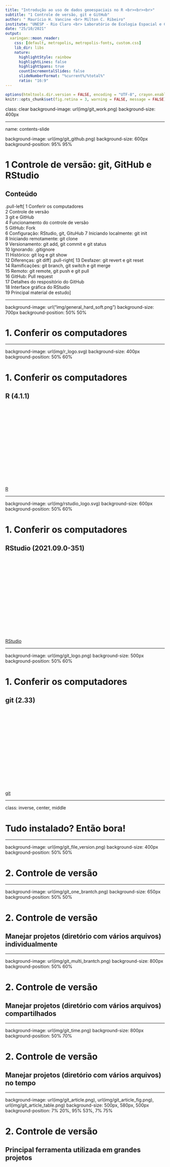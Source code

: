```yaml
---
title: "Introdução ao uso de dados geoespaciais no R <br><br><br>"
subtitle: "1 Controle de versão, git e GitHub"
author: " Maurício H. Vancine <br> Milton C. Ribeiro"
institute: "UNESP - Rio Claro <br> Laboratório de Ecologia Espacial e Conservação (LEEC)"
date: "25/10/2021"
output:
  xaringan::moon_reader:
    css: [default, metropolis, metropolis-fonts, custom.css]
    lib_dir: libs
    nature:
      highlightStyle: rainbow
      highlightLines: false
      highlightSpans: true
      countIncrementalSlides: false
      slideNumberFormat: "%current%/%total%"
      ratio: "16:9"
---
```


```r
options(htmltools.dir.version = FALSE, encoding = "UTF-8", crayon.enabled = TRUE)
knitr::opts_chunk$set(fig.retina = 3, warning = FALSE, message = FALSE)
```

class: clear
background-image: url(img/git_work.png)
background-size: 400px

---

name: contents-slide

background-image: url(img/git_github.png)
background-size: 600px
background-position: 95% 95%

# 1 Controle de versão: git, GitHub e RStudio

## Conteúdo

.pull-left[
1 Conferir os computadores  
2 Controle de versão  
3 git e GitHub  
4 Funcionamento do controle de versão  
5 GitHub: Fork  
6 Configuração: RStudio, git, GituHub
7 Iniciando localmente: git init  
8 Iniciando remotamente: git clone  
9 Versionamento: git add, git commit e git status  
10 Ignorando: .gitignore  
11 Histórico: git log e git show  
12 Diferenças: git diff
]
.pull-right[
13 Desfazer: git revert e git reset  
14 Ramificações: git branch, git switch e git merge  
15 Remoto: git remote, git push e git pull  
16 GitHub: Pull request  
17 Detalhes do respositório do GitHub  
18 Interface gráfica do RStudio  
19 Principal material de estudo
]

---

background-image: url("img/general_hard_soft.png")
background-size: 700px
background-position: 50% 50%

# 1. Conferir os computadores

---

background-image: url(img/r_logo.svg)
background-size: 400px
background-position: 50% 60%

# 1. Conferir os computadores

## R (4.1.1)

<br><br><br><br><br><br><br><br><br><br><br><br><br><br><br>
[R](https://www.r-project.org/)

---

background-image: url(img/rstudio_logo.svg)
background-size: 600px
background-position: 50% 60%

# 1. Conferir os computadores

## RStudio (2021.09.0-351)

<br><br><br><br><br><br><br><br><br><br><br><br><br><br><br>
[RStudio](https://www.rstudio.com/)

---

background-image: url(img/git_logo.png)
background-size: 500px
background-position: 50% 60%

# 1. Conferir os computadores

## git (2.33)

<br><br><br><br><br><br><br><br><br><br><br><br><br><br><br>
[git](https://git-scm.com/)

---

class: inverse, center, middle

# Tudo instalado? Então bora!

---

background-image: url(img/git_file_version.png)
background-size: 400px
background-position: 50% 50%

# 2. Controle de versão

---

background-image: url(img/git_one_brantch.png)
background-size: 650px
background-position: 50% 50%

# 2. Controle de versão

## Manejar projetos (diretório com vários arquivos) **individualmente**

---

background-image: url(img/git_multi_brantch.png)
background-size: 800px
background-position: 50% 60%

# 2. Controle de versão

## Manejar projetos (diretório com vários arquivos) **compartilhados**

---

background-image: url(img/git_time.png)
background-size: 800px
background-position: 50% 70%

# 2. Controle de versão

## Manejar projetos (diretório com vários arquivos) **no tempo**

---

background-image: url(img/git_article.png), url(img/git_article_fig.png), url(img/git_article_table.png)
background-size: 500px, 580px, 500px
background-position: 7% 20%, 95% 53%, 7% 75%

# 2. Controle de versão

## Principal **ferramenta** utilizada em grandes projetos

<br><br><br><br><br><br><br><br><br><br><br><br><br><br><br>

[Perez-Riverol et al. (2016)](https://doi.org/10.1371/journal.pcbi.1004947)

---

background-image: url(img/git_logo.png)
background-size: 450px
background-position: 50% 70%

# 3. git e GitHub

## **git**: software (app) que faz o **controle de versão**

### Maneja os **repositórios locais** (computador) e **remotos** (e.g. GitHub)

---

background-image: url(img/general_linus.jpg), url(img/general_tux.png)
background-size: 450px, 550px
background-position: 30% 75%, 98% 96%

# 3. git e GitHub

## **git**: software (app) que faz o **controle de versão**

### Criado por Linus Torvalds em 2005 para substituir o BitKeeper SCM no gerenciamento do Kernel Linux

### Software livre, distribuído sob a licença GNU GPL v.2

<br><br><br><br><br><br><br><br><br>

[The Linux Kernel Archives](https://www.kernel.org/)

---

# 3. git e GitHub

## Entendendo git - Fabio Akita

<p align="center">
<iframe width="80%" height="480" align="center" src="https://www.youtube.com/embed/6Czd1Yetaac" frameborder="0" allow="accelerometer; autoplay; encrypted-media; gyroscope; picture-in-picture" allowfullscreen>
</iframe>
</p>

---

background-image: url(img/github_logo_description.png), url(img/gitlab_logo_description.png), url(img/bitbucket_logo_description.png)
background-size: 350px, 200px, 280px
background-position: 7% 67%, 50% 67%, 88% 73%

# 3. git e GitHub

## **GitHub**: repositório remoto

### **Plataforma de hospedagem** de códigos com controle de versão

---

background-image: url(img/git_github_diff.png)
background-size: 600px
background-position: 50% 85%

# 3. git e GitHub

## ATENÇÃO: dois conceitos!

### **git**: software (app) que faz o controle de versão

### **GitHub**: repositório remoto que hospeda os arquivos versionados

---

background-image: url(img/git_github_link.png)
background-size: 600px
background-position: 50% 90%

# 3. git e GitHub

## ATENÇÃO: dois conceitos!

### **git**: software (app) que faz o controle de versão

### **GitHub**: repositório remoto que hospeda os arquivos versionados

---

background-image: url(img/github_logo.png)
background-size: 400px
background-position: 50% 75%

# 3. git e GitHub

## Vamos **criar uma conta** no **GitHub** (caso não possuam)

<br><br><br><br><br><br><br><br><br><br><br><br><br><br><br>
[GitHub](https://github.com)

---

background-image: url(img/github_logo.png), url(img/gif_gandalf.gif)
background-size: 300px, 400px
background-position: 35% 95%, 85% 75%

# 3. git e GitHub

## **Salvem ou recuperem essas informações!!!**

<br><br>

### **username**: mauriciovancine
### **email**: mauricio.vancine@gmail.com
### **senha**: !@#$%¨&*+

---

class: inverse, center, middle

# Tudo bem até aqui?

---

background-image: url(img/github_logo.png), url(img/git_operation.png), url(img/git_logo.png)
background-size: 150px, 500px, 200px
background-position: 15% 50%, 50% 85%, 85% 85%


# 4. Funcionamento do controle de versão

## Há duas formas de trabalhar com o git e GitHub para o versionamento

1. Iniciando um projeto em nosso computador (git)
1. Iniciando por um repositório remoto (GitHub) ["forkando" de alguém ou criando um repositório próprio]

---

background-image: url(img/git_folder_project.png), url(img/git_github_workflow.png)
background-size: 33px, 900px 
background-position: 60.3% 79%, 50% 50%

# 4. Funcionamento do controle de versão

---

background-image: url(img/git_fork_clone_flow.png)
background-size: 450px
background-position: 50% 50%

# 4. Funcionamento do controle de versão

---

background-image: url(img/git_fork_clone_flow.png), url(img/github_logo.png), url(img/git_folder_project.png), url(img/git_logo.png)
background-size: 450px, 300px, 150px, 250px
background-position: 50% 50%, 10% 20%, 15% 90%, 90% 90%

# 4. Funcionamento do controle de versão

---

background-image: url(img/git_fork.png), url(img/github_logo.png)
background-size: 500px, 300px
background-position: 50% 60%, 5% 60%

# 5. GitHub: Fork

## **Fork**: cópia de um repositório remoto para o seu GitHub

---

background-image: url(img/github_fork_site.png)
background-size: 800px
background-position: 50% 85%

# 5. GitHub: Fork

## Forken o repositório do curso

<br>

.center[https://github.com/mauriciovancine/course-geospatial-data-r]

---

background-image: url(img/gif_fork.gif)
background-size: 600px
background-position: 50% 80%

# 5. GitHub: Fork

## Forken o repositório do curso

<br>

.center[https://github.com/mauriciovancine/course-geospatial-data-r]

---

class: inverse, center, middle

# Agora o repositório do curso, que estava no meu GitHub, foi copiado ("garfado") para o GitHub de vocês

---

class: inverse, center, middle

# Antes de continuar, vamos configurar o RStudio, git e GitHub

---

class: inverse, center, middle

# Vamos abrir o RStudio

---

background-image: url(img/rstudio.png)
background-size: 850px
background-position: 50% 70%

# 6. Configuração: RStudio, git, GituHub

## IDE RStudio

---

background-image: url(img/rstudio_git_config01.png)
background-size: 750px
background-position: 50% 100%

# 6. Configuração: RStudio, git, GituHub

## Indicar o caminho do git para o RStudio

> Tools > Global Options > Git/SVN

---

background-image: url(img/git_logo.png), url(img/rstudio_git_config02.png)
background-size: 400px, 500px
background-position: 10% 82%, 83% 82%

# 6. Configuração: RStudio, git, GituHub

## Marcar **Enable version control interface...** e em **Git executable**

- Windows: `C:/Program Files/Git/bin/git.exe`
- GNU/Linux: `/usr/bin/git`
- MacOS: `???`

---

background-image: url(img/rstudio_git_config03.jpg), url(img/general_key.png), url(img/github_brave.jpg)
background-size: 500px, 150px, 500px
background-position: 85% 80%, 10% 85%, 10% 80%

# 6. Configuração: RStudio, git, GituHub

## Criar uma chave SSH

- `Create RSA key`

- `View public key`

- `Copiar: Ctrl + C`

---

class: inverse, center, middle

# Agora vamos ao GitHub

---

background-image: url(img/github_ssh_key.png), url(img/general_key.png), url(img/github_brave.jpg)
background-size: 700px, 70px, 200px
background-position: 60% 75%, 89.2% 16.6%, 100% 10%

# 6. Configuração: RStudio, git, GituHub

## No GitHub

> Perfil > Settings > SSH and GPG keys > New SSH key

<br><br><br><br><br><br><br><br><br><br><br><br><br>

[Add ao GitHub](https://help.github.com/pt/github/authenticating-to-github/adding-a-new-ssh-key-to-your-github-account)

---

background-image: url(img/github_ssh_key_add.png), url(img/general_key.png), url(img/github_brave.jpg)
background-size: 700px, 70px, 200px
background-position: 60% 78%, 89.2% 16.6%, 100% 10%

# 6. Configuração: RStudio, git, GituHub

## No GitHub

- `Title: um nome qualquer`
- `Key: colar (Ctrl + V)`
- `Add SSH key`

<br><br><br><br><br><br><br><br><br><br><br>

[Add ao GitHub](https://help.github.com/pt/github/authenticating-to-github/adding-a-new-ssh-key-to-your-github-account)
---

class: inverse, center, middle

# Antes de avançarmos, vamos configurar o git

---

background-image: url(img/git_config.png)
background-size: 830px
background-position: 50% 85%

# 6. Configuração: RStudio, git, GituHub

## **git config**: definir as configurações de usuário do git

```bash
# config
git config --list
git config --global user.name "seu nome"
git config --global user.email "email@dominio.com"
git config --list

# ssh
ssh-keyscan -t rsa github.com >> ~/.ssh/known_hosts
```

---

class: inverse, center, middle

# Tudo certo até aqui?

---

class: inverse, center, middle

# Agora podemos iniciar o versionamento

---

class: inverse, center, middle

# 1. Podemos começar pelo repositório local

---

background-image: url(img/git_init.png), url(img/git_folder_project.png), url(img/git_logo.png)
background-size: 400px, 200px, 300px
background-position: 35% 80%, 80% 30%, 80% 80%
  
# 7. Iniciando localmente: git init
  
## **git init**: inicia o versionamento de um repositório local

---

class: inverse, center, middle

# 2. Podemos começar pelo repositório remoto

---

background-image: url(img/git_clone.png), url(img/github_logo.png), url(img/git_folder_project.png), url(img/git_logo.png)
background-size: 500px, 230px, 180px, 250px
background-position: 50% 80%, 13% 40%, 15% 87%, 90% 65%

# 8. Iniciando remotamente: git clone

## **git clone**: faz o download de um repositório remoto (e.g. GitHub) para o seu computador (repositório local)

---

background-image: url(img/general_subdirectory.jpeg)
background-size: 350px
background-position: 50% 90%

# 8. Iniciando remotamente: git clone

## Primeiro, vamos **criar uma pasta** chamada `github`

```r
".                               # raiz"
"    ├── home/                   # home"
"        ├── data/               # dados" 
"            ├── github/         # todos os repositorios"
```

---

class: inverse, center, middle

# E como podemos fazer o clone?

---

background-image: url(img/github_clone_zip.png)
background-size: 900px
background-position: 50% 85%

# 8. Iniciando remotamente: git clone

##  **Download diretamente** do repositório remoto no formato **.zip**

---

background-image: url(img/github_clone_git.png)
background-size: 900px
background-position: 50% 85%

# 8. Iniciando remotamente: git clone

## 2. Usando o **terminal** para clonar pelo **SSH** (configurado anteriormente)

```bash
# terminal
git clone git@github.com:mauriciovancine/course-geospatial-data-r.git
```

---

background-image: url(img/git_rstudio.jpg)
background-size: 500px
background-position: 55% 80%

# 8. Iniciando remotamente: git clone

## 3. Usando o **RStudio** para clonar pelo **SSH** (configurado anteriormente)

---

background-image: url(img/rstudio_git_create01.png), url(img/rstudio_project_logo.png)
background-size: 900px, 120px
background-position: 50% 85%, 95% 10%

# 8. Iniciando remotamente: git clone

## Criar um **Projeto R** com controle de versão

> File > New Project > Version Control

---

background-image: url(img/rstudio_git_create02.png)
background-size: 900px
background-position: 50% 85%

# 8. Iniciando remotamente: git clone

## Escolher **clonar repositório** do GitHub

> Git

---

background-image: url(img/rstudio_git_create03.png)
background-size: 750px
background-position: 50% 90%

# 8. Iniciando remotamente: git clone

### Preencher:

Repository URL: `git@github.com:mauriciovancine/course-geospatial-data-r.git`

Project directory name: `course-geospatial-data-r.git`

Create project as subdirectory of: `/home/mude/data/github`

---

class: inverse, center, middle

# Se uma janela aparecer, basta digitar "yes" para criar uma autentificação

---

class: inverse, center, middle

# Vamos aguardar o download...

---

class: inverse, center, middle

# Agora sim, vamos começar o versionamento propriamente dito

---

background-image: url(img/git_add_commit.png), url(img/github_logo.png), url(img/git_folder_project.png), url(img/git_logo.png), url(img/github_logo.png)
background-size: 800px, 200px, 150px, 170px, 200px
background-position: 50% 50%, 3% 22%, 4% 80%, 98% 75%, 99% 22%

# 9. Versionamento: git add, git commit e git status

---

background-image: url(img/git_workflow.png), url(img/git_folder_project.png), url(img/git_logo.png), url(img/git_logo.png), url(img/git_logo.png), url(img/github_logo.png)
background-size: 800px, 120px, 150px, 150px, 150px, 150px
background-position: 50% 50%, 5% 55%, 30% 95%, 50% 95%, 70% 95%, 97% 58%

# 9. Versionamento: git add, git commit e git status

## **Comandos git** para o manejo do repositório local e remoto

---

class: inverse, center, middle

# Agora prestem bastante atenção, porque complica...

---

background-image: url(img/git_files.png)
background-size: 700px
background-position: 80% 75%

# 9. Versionamento: git add, git commit e git status

## Estados de um arquivo no diretório

<br>

### 1. Modificados

### 2. Deletados

### 3. Adicionados

---

background-image: url(img/git_add_commit_flow.png), url(img/git_files_states.png)
background-size: 400px, 700px
background-position: 5% 77%, 90% 75%

# 9. Versionamento: git add, git commit e git status

## Estados dos arquivos para o git

--

1. **Modificado (*modified*)**: qualquer arquivo modificado, removido ou adicionado, mas ainda não informado que fará parte da versão consolidada, ou seja, ainda não preparado (*working directory*)

--

2. **Preparado (*staged*)**: arquivos adicionados e preparados para serem consolidados na versão final (*staged area*)

--

3. **Consolidado (*committed*)**: criação da versão consolidada de todos os arquivos que estavam no *staged* (não considera os que estão no *modified*) (*.git*)

<br><br><br><br><br><br><br><br>

[https://medium.com/@devmasterteam/git-ebook-8808f7301054]

---

background-image: url(img/git_trees.png)
background-size: 700px
background-position: 50% 78%

# 9. Versionamento: git add, git commit e git status

## Estados dos arquivos para o git

1. **Modificado (*modified*)**: qualquer arquivo modificado, removido ou adicionado, mas ainda não informado que fará parte da versão consolidada, ou seja, ainda não preparado (*working directory*)

2. **Preparado (*staged*)**: arquivos adicionados e preparados para serem consolidados na versão final (*staged area*)

3. **Consolidado (*committed*)**: criação da versão consolidada de todos os arquivos que estavam no *staged* (não considera os que estão no *modified*) (*.git*)

<br><br><br><br><br><br><br><br>

[git - guia prático](https://rogerdudler.github.io/git-guide/index.pt_BR.html)

---

background-image: url(img/git_photo01.jpg), url(img/git_trees.png)
background-size: 350px, 500px
background-position: 15% 22%, 50% 78%

# 9. Versionamento: git add, git commit e git status

## Estados dos arquivos para o git

<br><br><br><br><br><br><br><br><br><br><br><br><br><br><br>

[9ºCBH](https://9cbh.galoa.com.br/)

---

background-image: url(img/git_photo02.jpg), url(img/git_photo01.jpg), url(img/git_trees.png)
background-size: 240px, 350px, 500px
background-position: 51.5% 22%, 15% 22%, 50% 78%

# 9. Versionamento: git add, git commit e git status

## Estados dos arquivos para o git

<br><br><br><br><br><br><br><br><br><br><br><br><br><br><br>

[9ºCBH](https://9cbh.galoa.com.br/)

---

background-image: url(img/git_photo03.webp), url(img/git_photo02.jpg), url(img/git_photo01.jpg), url(img/git_trees.png)
background-size: 350px, 240px, 350px, 500px
background-position: 88% 22%, 51.5% 22%, 15% 22%, 50% 78%

# 9. Versionamento: git add, git commit e git status

## Estados dos arquivos para o git

<br><br><br><br><br><br><br><br><br><br><br><br><br><br><br>

[9ºCBH](https://9cbh.galoa.com.br/)

---

background-image: url(img/git_states.png)
background-size: 600px
background-position: 50% 90%

# 9. Versionamento: git add, git commit e git status

## Estados do repositório local do git

--

1. **Untracked**: não registrou os arquivos adicionados ou deletados do diretório local

--

1. **Unmodified**: marcou os arquivos como não-modificados após o commit

--

1. **Modified**: marcou os arquivos modificados depois da edição dos arquivos

--

1. **Staged**: marcou os arquivos adicionados ou modificados para ir para o commit

---

background-image: url(img/git_states.png)
background-size: 600px
background-position: 50% 90%

# 9. Versionamento: git add, git commit e git status

## **git status**: mostra o estado do repositório

```bash
# status
git status
```
```bash
On branch master
No commits yet
nothing to commit (create/copy files and use "git add" to track)
```

---

background-image: url(img/general_bloco_notas.png)
background-size: 250px
background-position: 50% 80%

# Vamos criar um arquivo no diretório

## Usando a aba **Terminal** do RStudio

```bash
# adicionar um arquivo
touch test.txt
```

---

background-image: url(img/git_states.png)
background-size: 600px
background-position: 50% 90%

# 9. Versionamento: git add, git commit e git status

## **git status**: mostra o estado do repositório

```bash
git status
```
```bash
On branch master
No commits yet
Untracked files:
  (use "git add <file>..." to include in what will be committed)
 	test.txt
nothing added to commit but untracked files present (use "git add" to track)
```

---

background-image: url(img/git_add_commit_flow.png)
background-size: 500px
background-position: 50% 90%

# 9. Versionamento: git add, git commit e git status

## **git add**: adiciona mudanças após edições (*staging area*)

```bash
# adicionar ao staging area
git add -Av
```
```bash
add 'test.txt'
```

---

background-image: url(img/git_states.png)
background-size: 600px
background-position: 50% 90%

# 9. Versionamento: git add, git commit e git status

## **git status**: mostra o estado do repositório

```bash
git status
```
```bash
On branch master
No commits yet
Changes to be committed:
   (use "git rm --cached <file>..." to unstage)
	 new file:   test.txt
```

---

background-image: url(img/git_add_commit_flow.png)
background-size: 450px
background-position: 50% 93%

# 9. Versionamento: git add, git commit e git status

## **git commit**: armazena as mudanças com uma descrição, criando nova versão do repositório (*repository*)

```bash
git commit -m "add test.txt"
```
```bash
[master (root-commit) 8b33bc5] add test.txt
  1 file changed, 0 insertions(+), 0 deletions(-)
  create mode 100644 test.txt
```

---

background-image: url(img/git_states.png)
background-size: 600px
background-position: 50% 90%

# 9. Versionamento: git add, git commit e git status

## **git status**: mostra o estado do repositório

```bash
git status
```
```bash
On branch master
nothing to commit, working tree clean
```

---

background-image: url(img/general_bloco_notas.png)
background-size: 250px
background-position: 50% 80%

# 9. Versionamento: git add, git commit e git status

## Usando a aba **Files** do RStudio, vamos abrir e editar o arquivo **test.txt**

```bash
Acabo de inserir uma edição ao meu arquivo
```

---

background-image: url(img/git_states.png)
background-size: 600px
background-position: 50% 90%

# 9. Versionamento: git add, git commit e git status

## **git status**: mostra o estado do repositório

```bash
git status
```
```bash
Changes not staged for commit:
  (use "git add <file>..." to update what will be committed)
  (use "git restore <file>..." to discard changes in working directory)
        modified:   test.txt
no changes added to commit (use "git add" and/or "git commit -a")
```

---

background-image: url(img/git_add_commit_flow.png)
background-size: 500px
background-position: 50% 90%

# 9. Versionamento: git add, git commit e git status

## **git add**: adiciona mudanças após edições (*staging area*)

```bash
# terminal
git add -Av
```
```bash
add 'test.txt'
```

---

background-image: url(img/git_states.png)
background-size: 600px
background-position: 50% 90%

# 9. Versionamento: git add, git commit e git status

## **git status**: mostra o estado do repositório

```bash
git status
```
```bash
On branch master
Changes to be committed:
  (use "git restore --staged <file>..." to unstage)
 	modified:   test.txt
```

---

background-image: url(img/git_add_commit_flow.png)
background-size: 450px
background-position: 50% 93%

# 9. Versionamento: git add, git commit e git status

## **git commit**: armazena as mudanças com uma descrição, criando nova versão do repositório (*repository*)

```bash
git commit -m "mod test.txt"
```
```bash
[master dcbd894] mod test.txt
 1 file changed, 1 insertion(+)
```

---

background-image: url(img/git_commit_message.png)
background-size: 600px
background-position: 50% 90%

# 9. Versionamento: git add, git commit e git status

## ATENÇÃO!

### As mensagens no commit são fundamentais! 

### Devem ser curtas e indicar as mudanças feitas nos arquivos do diretório!

---

# 9. Versionamento: git add, git commit e git status

## Usando Git Direito | Limpando seus Commits! - Fabio Akita

<p align="center">
<iframe width="80%" height="480" align="center" src="https://www.youtube.com/embed/6OokP-NE49k" frameborder="0" allow="accelerometer; autoplay; encrypted-media; gyroscope; picture-in-picture" allowfullscreen>
</iframe>
</p>

---

background-image: url(img/git_states.png)
background-size: 600px
background-position: 50% 90%

# 9. Versionamento: git add, git commit e git status

## **git status**: mostra o estado do repositório

```bash
git status
```
```bash
On branch master
nothing to commit, working tree clean
```

---

background-image: url(img/git_states.png)
background-size: 600px
background-position: 50% 90%

# 9. Versionamento: git add, git commit e git status

## **git status**: mostra o estado do repositório

```bash
git status
```
```bash
On branch master
Your branch is ahead of 'origin/master' by 2 commits.
  (use "git push" to publish your local commits)

nothing to commit, working tree clean
```

---

class: inverse, center, middle

# E se houver arquivos que eu não quero versionar?

---

class: inverse, clear
background-image: url(img/gitignore.jpg)
background-size: 800px

---

# 10. Ignorando: .gitignore

## Arquivo .gitignore

### O **.gitignore** é um arquivo especial que indica ao git que determinados arquivos ou diretórios devem ser **ignorados e não comitados**

--

### O **.gitignore** é um **arquivo de texto simples** em que cada linha especifica um padrão de arquivos ou diretórios a serem ignorados

--

### Geralmente colocado no **diretório raiz** de um repositório

--

### Atentar para o **ponto**, pois é um arquivo oculto [**.gitignore**]

---

# 10. Ignorando: .gitignore

## Arquivo .gitignore

```bash
# criar um arquivo
touch ~/.gitignore
```

--

### Nome de arquivos

- raster.tif

--

### Diretórios

- temp/

--

### Caracteres-curinga

- Padrão: *.tif (todos com .tif)
- Negação: !.tif (negar ignore)
- Comentário: # (não negar)

---

class: inverse, center, middle

# E se houver arquivos [enormes] que eu queira versionar?

---

background-image: url(img/github_limit.png)
background-size: 170px
background-position: 95% 60%

# 10. Ignorando: .gitignore

## Limites

### O tamanho máximo de arquivos é 25 Mb (browser)

- Arquivos adicionados via browser é limitado a 25 Mb

### O tamanho máximo de arquivos é 100 Mb (terminal)

- Arquivos adicionados via terminal é limitado a 25 Mb
- Se o arquivo exceder esse limite, ocorrá uma mensagem de erro e o envio ao GitHub será bloqueado

### O tamanho máximo de um repositório é 5 GB

- O tamanho total do repositório é limitado a 5 Gb
- Idealmente um repositório dever ser menor que 1 Gb
- Mensagens de aviso informam que o tamanho do repositório se aproxima do limite
- Se o repositório exceder o limite, ocorrá uma mensagem de erro e o envio ao GitHub será bloqueado

---

background-image: url(img/gif_large_files.gif)
background-size: 500px
background-position: 50% 90%

# 10. Ignorando: .gitignore

## Git Large File Storage (LFS)

### [Git Large File Storage (LFS)](https://git-lfs.github.com/) substitui arquivos grandes por ponteiros de texto dentro do git

### Armazena o conteúdo desses arquivos em um servidor remoto como GitHub.com ou GitHub Enterprise

---

class: inverse, center, middle

# Dúvidas?

---

class: inverse, center, middle

# Vamos ver como acessar todo o histórico de commits do git?

---

background-image: url(img/git_log.png)
background-size: 450px
background-position: 90% 70%

# 11. Histórico: git log e git show

## **git log**: mostra o registro de todo o histórico de commits

<br><br>

### 1. Nome do commit (hash ou tag - dcbd894)

### 2. Autor

### 3. E-mail

### 4. Data

### 5. Descrição (mensagem do commit)

---

# 11. Histórico: git log e git show

## **git log**: mostra o registro de todo o histórico de commits

```bash
git log
```
```bash
commit dcbd894ade9a85f78e1b0d6ed08cbc76dcc2448f (HEAD -> master)
Author: mauriciovancine <mauricio.vancine@gmail.com>
Date:   Mon Mar 15 11:03:26 2021 -0300

    mod test.txt

commit 8b33bc57187a2bcb59172c75ce7266fbddb64eff
Author: mauriciovancine <mauricio.vancine@gmail.com>
Date:   Mon Mar 15 11:02:04 2021 -0300

    add test.txt
```

---

# 11. Histórico: git log e git show

## **git log [arquivo]**: registro de todo o histórico de commits para arquivos

```bash
git log test.txt
```
```bash
commit dcbd894ade9a85f78e1b0d6ed08cbc76dcc2448f (HEAD -> master)
Author: mauriciovancine <mauricio.vancine@gmail.com>
Date:   Mon Mar 15 11:03:26 2021 -0300

    mod test.txt

commit 8b33bc57187a2bcb59172c75ce7266fbddb64eff
Author: mauriciovancine <mauricio.vancine@gmail.com>
Date:   Mon Mar 15 11:02:04 2021 -0300

    add test.txt
```

---

# 11. Histórico: git log e git show

## **git log --oneline**: registro de todo o histórico de commits simplificado

```bash
git log --oneline
```
```bash
dcbd894 (HEAD -> master) mod test.txt
8b33bc5 add test.txt
```

---

background-image: url(img/git_log_cheatsheet.png)
background-size: 650px
background-position: 50% 70%

# 11. Histórico: git log e git show

## **git log**: cheatsheet

---

# 11. Histórico: git log e git show

## **git show**: visualização das alterações realizadas nos arquivos

```bash
git show
```
```bash
commit dcbd894ade9a85f78e1b0d6ed08cbc76dcc2448f (HEAD -> master)
Author: mauriciovancine <mauricio.vancine@gmail.com>
Date:   Mon Mar 15 11:03:26 2021 -0300

    mod test.txt

diff --git a/test.txt b/test.txt
index e69de29..f5201c0 100644
--- a/test.txt
+++ b/test.txt
@@ -0,0 +1 @@
+Acabo de inserir uma edição ao meu arquivo
\ No newline at end of file
```

---

# 11. Histórico: git log e git show

## **git show**: visualização das alterações realizadas nos arquivos

```bash
git show 8b33bc5
```
```bash
commit 8b33bc57187a2bcb59172c75ce7266fbddb64eff
Author: mauriciovancine <mauricio.vancine@gmail.com>
Date:   Mon Mar 15 11:02:04 2021 -0300

    add test.txt

diff --git a/test.txt b/test.txt
new file mode 100644
index 0000000..e69de29
```

---

background-image: url(img/git_diff.png)
background-size: 1000px
background-position: 50% 70%

# 12. Diferenças: git diff

## **git diff**: mostra as diferenças dos arquivos no *working directory*

---

background-image: url(img/git_diff.png)
background-size: 800px
background-position: 50% 100%

# 12. Diferenças: git diff

## **git diff**: mostra as diferenças dos arquivos no *working directory*

```bash
git diff
```

## **Observação**: Não retornou nenhuma diferença...

---

background-image: url(img/general_bloco_notas.png)
background-size: 250px
background-position: 50% 80%

# 12. Diferenças: git diff

## **git diff**: mostra as diferenças dos arquivos no *working directory*

### Vamos editar o arquivo "test.txt"

```bash
Outra linha
```

---

# 12. Diferenças: git diff

## **git diff**: mostra as diferenças dos arquivos no *working directory*

```bash
git diff
```
```bash
diff --git a/test.txt b/test.txt
index f5201c0..71f35ef 100644
--- a/test.txt
+++ b/test.txt
@@ -1 +1,3 @@
-Acabo de inserir uma edição ao meu arquivo
\ No newline at end of file
+Acabo de inserir uma edição ao meu arquivo
+
+Outra linha
\ No newline at end of file
```

---

# 12. Diferenças: git diff

## **git diff [arquivo]**: mostra as diferenças para o arquivo no *working directory*

```bash
git diff test.txt
```
```bash
diff --git a/test.txt b/test.txt
index f5201c0..71f35ef 100644
--- a/test.txt
+++ b/test.txt
@@ -1 +1,3 @@
-Acabo de inserir uma edição ao meu arquivo
\ No newline at end of file
+Acabo de inserir uma edição ao meu arquivo
+
+Outra linha
\ No newline at end of file
```

---

# 12. Diferenças: git diff

## **git diff --staged**: mostra as diferenças dos arquivos na *staged area*

```bash
git diff --staged
```
```bash
diff --git a/test.txt b/test.txt
index f5201c0..71f35ef 100644
--- a/test.txt
+++ b/test.txt
@@ -1 +1,3 @@
-Acabo de inserir uma edição ao meu arquivo
\ No newline at end of file
+Acabo de inserir uma edição ao meu arquivo
+
+Outra linha
\ No newline at end of file
```

---

class: inverse, center, middle

# Até aqui, alguma dúvida?

---

class: inverse, center, middle

# E como voltar no tempo?

---

class: clear
background-image: url(img/gif_delorean.gif)
background-size: 500px
background-position: 50% 50%

---

background-image: url(img/gif_delorean.gif), url(img/git_revert_reset.png)
background-size: 400px, 500px
background-position: 25% 80%, 95% 50%

# 13. Desfazer: git revert e git reset

## Desfazendo operações no git

1. **git revert**: desfaz um commit **preservando o histórico** (criando outro commit)
1. **git reset**:  desfaz um commit **deletando o histórico** (deletando commits)

---

# 13. Desfazer: git revert e git reset

## 1. **git revert**: desfaz um commit preservando o histórico (criando outro commit)

## Sintaxe

```bash
# reverte um commit especifico
git revert <hash do commit>
```

```bash
# reverter o ultimo commit
git revert HEAD
```

```bash
# cancelar uma reversao
git revert --abort
```

---

background-image: url(img/general_butterfly_effect.jpg)
background-size: 500px
background-position: 80% 95%

# 13. Desfazer: git revert e git reset

## 1. **git revert**: desfaz um commit preservando o histórico (criando outro commit)

### **IMPORTANTE!**

###  Deve-se trabalhar em um diretório de trabalho limpo. Executar sempre **git add** e **git commit** antes de tentar reverter um commit

### 2. Tente não **mudar** o passado!

---

# 13. Desfazer: git revert e git reset

## 1. **git revert**: desfaz um commit preservando o histórico (criando outro commit)

### Estado

```bash
git status
```
```bash
On branch master
nothing to commit, working tree clean
```

### Histórico

```bash
git log --oneline
```
```bash
f9f2e9c (HEAD -> master) mod2 test.txt
dcbd894 mod test.txt
8b33bc5 add test.txt
```

---

# 13. Desfazer: git revert e git reset

## 1. **git revert**: desfaz um commit preservando o histórico (criando outro commit)

### Reverter - mensagem

```bash
git revert f9f2e9c
```
```bash
Revert "mod2 test.txt"

This reverts commit f9f2e9c867cfd549d0efcab1519a5ec9d86e7d0d.

# Please enter the commit message for your changes. Lines starting
# with '#' will be ignored, and an empty message aborts the commit.
#
# On branch master
# Changes to be committed:
#       modified:   test.txt
#
```

---

# 13. Desfazer: git revert e git reset

## 1. **git revert**: desfaz um commit preservando o histórico (criando outro commit)

### Reverter

```bash
git revert f9f2e9c
```
```bash
[master fca02a2] Revert "mod2 test.txt"
 1 file changed, 1 insertion(+), 3 deletions(-)
```

### Estado

```bash
git status
```
```bash
On branch master
nothing to commit, working tree clean
```

---

# 13. Desfazer: git revert e git reset

## 1. **git revert**: desfaz um commit preservando o histórico (criando outro commit)

### Histórico

```bash
git log --oneline
```
```bash
fca02a2 (HEAD -> master) Revert "mod2 test.txt"
f9f2e9c mod2 test.txt
dcbd894 mod test.txt
8b33bc5 add test.txt
```

---

background-image: url(img/git_reset.png)
background-size: 450px
background-position: 87% 90%

# 13. Desfazer: git revert e git reset

## 2. **git reset**:  desfaz um commit deletando o histórico (deletando commits)

### Sintaxe

```bash
git reset [modo] [arquivo|commit]
```

**Aplicações**

- descartar commits em um branch privado
- desfazer alterações não comitadas (branch privado)
- tirar arquivos da área de staged

**Observações**

- descartar commits de um branch público: **git revert**
- descartar alterações no diretório de trabalho: **git checkout**

---

background-image: url(img/git_reset_modes2.png), url(img/git_reset_modes.png)
background-size: 500px, 400px
background-position: 10% 90%, 85% 90%

# 13. Desfazer: git revert e git reset

## 2. **git reset**:  desfaz um commit deletando o histórico (deletando commits)

### Modos principais

- **--soft**: não reseta o índice ou o diretório de trabalho (modo seguro)
- **--mixed (default)**: reseta o índice, mas não o diretório de trabalho (modo seguro)
- **--hard**: reseta o índice e o diretório de trabalho (modo não seguro)

---

# 13. Desfazer: git revert e git reset

## 2. **git reset**:  desfaz um commit deletando o histórico (deletando commits)

### Exemplos

**git reset**

Reseta a *staging area* (retira os arquivos) para corresponder ao commit mais recente, sem modificar o *working directory*

**git reset test.txt**

Retira o test.txt da *staging area*, sem modificar o *working directory*

**git reset --hard**

Reseta a *staging area* e o *working directory* para corresponder ao commit mais recente. Todas as alterações no diretório são sobrescritas

---

# 13. Desfazer: git revert e git reset

## 2. **git reset**:  desfaz um commit deletando o histórico (deletando commits)

### Exemplos

**git reset <commit>**

Move a versão para o commit indicado, reseta a *staging area* para corresponder a ele, mas não modifica o *working directory*

**git reset <commit> --hard**

Move a versão para o commit indicado e reseta tanto a *staging area*, quanto o *working directory* para corresponder ao commit especificado

---

# 13. Desfazer: git revert e git reset

## 2. **git reset**:  desfaz um commit deletando o histórico (deletando commits)

### Estado

```bash
git status
```
```bash
On branch master
nothing to commit, working tree clean
```

---

background-image: url(img/general_bloco_notas.png)
background-size: 250px
background-position: 50% 80%

# 13. Desfazer: git revert e git reset

## 2. **git reset**:  desfaz um commit deletando o histórico (deletando commits)

### Vamos editar o arquivo "test.txt"

```bash
Acabo de inserir uma edição ao meu arquivo
Viagens no tempo podem ser perigosas...
```

---

# 13. Desfazer: git revert e git reset

## 2. **git reset**:  desfaz um commit deletando o histórico (deletando commits)

### Estado

```bash
git status
```
```bash
On branch master
Changes not staged for commit:
  (use "git add <file>..." to update what will be committed)
  (use "git restore <file>..." to discard changes in working directory)
	modified:   test.txt

no changes added to commit (use "git add" and/or "git commit -a")
```

---

# 13. Desfazer: git revert e git reset

## 2. **git reset**:  desfaz um commit deletando o histórico (deletando commits)

### Adicionar

```bash
git add -Av
```
```bash
add 'test.txt'
```

---

# 13. Desfazer: git revert e git reset

## 2. **git reset**:  desfaz um commit deletando o histórico (deletando commits)

### Estado

```bash
git status
```
```bash
On branch master
Changes to be committed:
  (use "git restore --staged <file>..." to unstage)
	modified:   test.txt
```

---

# 13. Desfazer: git revert e git reset

## 2. **git reset**:  desfaz um commit deletando o histórico (deletando commits)

### Remover do staged area

### Resetar

```bash
git reset test.txt
```
```bash
Unstaged changes after reset:
M	test.txt
```

---

# 13. Desfazer: git revert e git reset

## 2. **git reset**:  desfaz um commit deletando o histórico (deletando commits)

### Estado

```bash
git status
```
```bash
On branch master
Changes not staged for commit:
  (use "git add <file>..." to update what will be committed)
  (use "git restore <file>..." to discard changes in working directory)
	modified:   test.txt

no changes added to commit (use "git add" and/or "git commit -a")
```

---

# 13. Desfazer: git revert e git reset

## 2. **git reset**:  desfaz um commit deletando o histórico (deletando commits)

### Ver o conteúdo do arquivo

```bash
cat test.txt
```
```bash
Acabo de inserir uma edição ao meu arquivo
Viagens no tempo podem ser perigosas...
```

---

# 13. Desfazer: git revert e git reset

## 2. **git reset**:  desfaz um commit deletando o histórico (deletando commits)

### Histórico

```bash
git log --oneline
```
```bash
fca02a2 (HEAD -> master) Revert "mod2 test.txt"
f9f2e9c mod2 test.txt
dcbd894 mod test.txt
8b33bc5 add test.txt
```

---

# 13. Desfazer: git revert e git reset

## 2. **git reset**:  desfaz um commit deletando o histórico (deletando commits)

### Adicionar

```bash
git add -Av
```
```bash
add 'test.txt'
```

### Commitar

```bash
git commit -m "mod3 test.txt"
```
```bash
[master 4b0c4e8] mod3 test.txt
 1 file changed, 2 insertions(+), 1 deletion(-)
```

---

# 13. Desfazer: git revert e git reset

## 2. **git reset**:  desfaz um commit deletando o histórico (deletando commits)

### Histórico

```bash
git log --oneline
```
```bash
4b0c4e8 (HEAD -> master) mod3 test.txt
fca02a2 Revert "mod2 test.txt"
f9f2e9c mod2 test.txt
dcbd894 mod test.txt
8b33bc5 add test.txt
```

---

# 13. Desfazer: git revert e git reset

## 2. **git reset**:  desfaz um commit deletando o histórico (deletando commits)

### Resetar

```bash
git reset --hard f9f2e9c
```
```bash
HEAD is now at f9f2e9c mod2 test.txt
```

--

### Histórico

```bash
git log --oneline
```
```bash
f9f2e9c (HEAD -> master) mod2 test.txt
dcbd894 mod test.txt
8b33bc5 add test.txt
```

---

# 13. Desfazer: git revert e git reset

## 2. **git reset**:  desfaz um commit deletando o histórico (deletando commits)

### Remover arquivo

```bash
rm test.txt
```

### Adicionar

```bash
git add -Av
```

### Commitar

```bash
git commit -m "rem text.txt"
```

---

# 13. Desfazer: git revert e git reset

## 2. **git reset**:  desfaz um commit deletando o histórico (deletando commits)

### Histórico

```bash
git log --oneline
```
```bash
6a417c5 (HEAD -> master) rem text.txt
f9f2e9c mod2 test.txt
dcbd894 mod test.txt
8b33bc5 add test.txt
```

---

# 13. Desfazer: git revert e git reset

## 2. **git reset**:  desfaz um commit deletando o histórico (deletando commits)

### Resetar

```bash
git reset --hard f9f2e9c
```
```bash
HEAD is now at f9f2e9c mod2 test.txt
```

--

### Histórico

```bash
git log --oneline
```
```bash
f9f2e9c (HEAD -> master) mod2 test.txt
dcbd894 mod test.txt
8b33bc5 add test.txt
```

---

class: clear, inverse
background-image: url(img/gif_cat_ohh.gif)
background-size: 600px
background-position: 50% 50%

---

background-image: url(img/general_butterfly_effect.jpg)
background-size: 600px
background-position: 50% 95%

# 13. Desfazer: git revert e git reset

## Desfazendo operações no git

###  **git revert**: desfaz um commit **preservando o histórico** (criando outro commit)

### 2. **git reset**:  desfaz um commit **deletando o histórico** (deletando commits)

---

class: clear
background-image: url(img/git_branches.png)
background-size: 900px

---

background-image: url(img/git_branch.png)
background-size: 600px
background-position: 50% 70%

# 14. Ramificações: git branch, git switch e git merge

## **git branch**: cria uma ramificação (**linha independente**) de desenvolvimento

---

background-image: url(img/git_branch.png)
background-size: 500px
background-position: 50% 92%

# 14. Ramificações: git branch, git switch e git merge

## **git branch**: lista os branchs e verifica o branch de edição

```bash
git branch
```
```bash
* master
```

---

background-image: url(img/git_branch.png)
background-size: 450px
background-position: 50% 95%

# 14. Ramificações: git branch, git switch e git merge

## **git branch**: cria uma ramificação

```bash
git branch branch-1
```
```bash
git branch
```
```bash
branch-1
* master
```

---

background-image: url(img/git_switch.png)
background-size: 700px
background-position: 50% 85%

# 14. Ramificações: git branch, git switch e git merge

## **git switch**: troca a raficação de edição

```bash
git switch branch-1
```
```bash
Switched to branch 'branch-1'
```

---

background-image: url(img/git_branch.png)
background-size: 500px
background-position: 50% 90%

# 14. Ramificações: git branch, git switch e git merge

## **git branch**: lista os branchs e verifica o branch de edição

```bash
git branch
```
```bash
* branch-1
master
```

---

background-image: url(img/general_bloco_notas.png)
background-size: 250px
background-position: 50% 80%

# 14. Ramificações: git branch, git switch e git merge

## Vamos criar um arquivo no diretório

```bash
# terminal
touch teste_branch1.txt
git add -Av
git commit -m "add teste_branch1.txt"
```

---

background-image: url(img/git_branch.png)
background-size: 500px
background-position: 50% 70%

# 14. Ramificações: git branch, git switch e git merge

## **switch**: troca a raficação de edição

```bash
git switch master
```

---

background-image: url(img/git_merge.png)
background-size: 800px
background-position: 50% 70%

# 14. Ramificações: git branch, git switch e git merge

## **git merge**: mescla as linhas de desenvolvimento independentes em um único branch

---

background-image: url(img/git_merge.png)
background-size: 500px
background-position: 50% 90%

# 14. Ramificações: git branch, git switch e git merge

## **git merge**: mescla as linhas de desenvolvimento independentes em um único branch

```bash
git merge branch-1
```
```bash
Updating f9f2e9c..7aeb06d
Fast-forward
 teste_branch1.txt | 0
 1 file changed, 0 insertions(+), 0 deletions(-)
 create mode 100644 teste_branch1.txt
```

---

background-image: url(img/git_merge.png)
background-size: 500px
background-position: 50% 90%

# 14. Ramificações: git branch, git switch e git merge

## **git merge**: mescla as linhas de desenvolvimento independentes em um único branch

```bash
git log --oneline
```
```bash
7aeb06d (HEAD -> master, branch-1) add teste_branch1.txt
f9f2e9c mod2 test.txt
dcbd894 mod test.txt
8b33bc5 add test.txt
```

---

background-image: url(img/gif_git_merge.gif)
background-size: 800px
background-position: 50% 60%

# 14. Ramificações: git branch, git switch e git merge

## CUIDADO!

---

background-image: url(img/git_merge_warning.png)
background-size: 500px
background-position: 50% 70%

# 14. Ramificações: git branch, git switch e git merge

## CUIDADO!

---

class: clear
background-image: url(img/git_push_pull.svg)
background-size: 600px

---

background-image: url(img/git_remote.png)
background-size: 400px
background-position: 50% 90%

# 15. Remoto: git remote, git push e git pull

## **git remote**: exibe os repositórios remotos (GitHub)

```bash
git remote -v
```
```bash
origin	git@github.com:mauriciovancine/course-geospatial-data-r (fetch)
origin	git@github.com:mauriciovancine/course-geospatial-data-r (push)
```

---

background-image: url(img/git_remote.png)
background-size: 400px
background-position: 50% 90%

# 15. Remoto: git remote, git push e git pull

## **git remote add**: faz a ligação com um repositório remoto (GitHub)

### **Observação**: Usar o SSH para não precisar digitar sua senha!

```bash
git remote add origin git@github.com:mauriciovancine/course-geospatial-data-r
```

---

background-image: url(img/git_push.png)
background-size: 800px
background-position: 50% 60%

# 15. Remoto: git remote, git push e git pull

## **git push**: empurra uma nova versão do repositório local para o repositório remoto (GitHub)

---

background-image: url(img/git_push_code.jpg)
background-size: 700px
background-position: 50% 90%

# 15. Remoto: git remote, git push e git pull

## **git push**: empurra uma nova versão do repositório local para o repositório remoto (GitHub)

---

# 15. Remoto: git remote, git push e git pull

## **git push**: empurra uma nova versão do repositório local para o repositório remoto (GitHub)

```bash
git push -u origin master
```
```bash
Enumerating objects: 41, done.
Counting objects: 100% (41/41), done.
Delta compression using up to 12 threads
Compressing objects: 100% (35/35), done.
Writing objects: 100% (35/35), 4.99 MiB | 155.00 KiB/s, done.
Total 35 (delta 6), reused 0 (delta 0), pack-reused 0
remote: Resolving deltas: 100% (6/6), completed with 6 local objects.
To github.com:mauriciovancine/course-geospatial-data-r.git
   accc9db..8f70e96  master -> master
```

---

background-image: url(img/git_push_fire.png)
background-size: 500px
background-position: 50% 60%

# 15. Remoto: git remote, git push e git pull

## Em caso de incêndio...

---

background-image: url(img/git_push_force01.jpg),url(img/git_push_force02.jpg)
background-size: 500px, 450px
background-position: 15% 70%, 90% 70%

# 15. Remoto: git remote, git push e git pull

## CUIDADO!

---

background-image: url(img/git_pull.png)
background-size: 800px
background-position: 50% 60%

# 15. Remoto: git remote, git push e git pull

## **git pull**: puxa uma nova versão do repositório remoto (GitHub) para o repositório local

---

class: clean, inverse, center, middle

# Por fim, fazermos a requisição da mudança do nosso repositório remoto para o repositório remoto original com o **Pull request** (pedimos para que "puxem" nossas mudanças)

---

background-image: url(img/git_push_pull_request.png)
background-size: 650px
background-position: 50% 80%

# 16. GitHub: Pull request

## **Pull Request**: solicita que o repositório central (remoto) aceite (pull - 'puxe') as alterações realizadas do nosso fork

---

background-image: url(img/git_pull_request.png)
background-size: 1000px
background-position: 50% 60%

# 16. GitHub: Pull request

## **Pull Request**: solicita que o repositório central (remoto) aceite (pull - 'puxe') as alterações realizadas do nosso fork

---

background-image: url(img/github_repository_details.png)
background-size: 800px
background-position: 50% 85%

# 17. Detalhes do respositório do GitHub

## Vamos detalhar alguns pontos dos repositórios no GitHub

<br>

.center[https://github.com/mauriciovancine/course-geospatial-data-r]

---

class: inverse, center, middle

# Agradecimento à [Beatriz Milz](https://beatrizmilz.com/) pelas figuras ~~surrupiadas~~ (eu pedi antes =])

---

background-image: url(img/rstudio_git_pane01.png)
background-size: 700px
background-position: 50% 80%

# 18. Interface Gráfica do RStudio

## Git Panel

- RStudio tem um **cliente Git** na aba "Git"

- Esse painel aparece em **projetos** que estejam **versionados com git**

---

background-image: url(img/rstudio_git_pane02.png)
background-size: 800px
background-position: 50% 60%

# 18. Interface Gráfica do RStudio

## Git Panel - Detalhes

---

background-image: url(img/rstudio_git_pane03.png)
background-size: 800px
background-position: 50% 60%

# 18. Interface Gráfica do RStudio

## Git Panel - Branches

---

background-image: url(img/rstudio_git_pane04.png)
background-size: 800px
background-position: 50% 60%

# 18. Interface Gráfica do RStudio

## Git Panel - Diff - Changes: Revisar mudanças

---

background-image: url(img/rstudio_git_pane05.png)
background-size: 800px
background-position: 50% 60%

# 18. Interface Gráfica do RStudio

## Git Panel - Diff - History: Histórico de mudanças

---

background-image: url(img/rstudio_git_pane06.png)
background-size: 800px
background-position: 50% 60%

# 18. Interface Gráfica do RStudio

## Git pane - Staged

---

background-image: url(img/rstudio_git_status.png),url(img/rstudio_git_pane06.png)
background-size: 250px, 800px
background-position: 92% 20%,50% 60%

# 18. Interface Gráfica do RStudio

## Git pane - Staged e File status

---

background-image: url(img/rstudio_git_pane07.png)
background-size: 800px
background-position: 50% 60%

# 18. Interface Gráfica do RStudio

## Git pane - Commit

---

background-image: url(img/rstudio_git_pane08.png)
background-size: 800px
background-position: 50% 60%

# 18. Interface Gráfica do RStudio

## Git pane - Commit

---

background-image: url(img/rstudio_git_pane09.png)
background-size: 1000px
background-position: 50% 60%

# 18. Interface Gráfica do RStudio

## Git pane - Push e Pull

---

class: clear
background-image: url(img/general_make_impossible.jpeg)
background-size: 600px
background-position: 50% 40%

---

class: clear
background-image: url(img/gif_bugcat_error.gif)
background-size: 800px
background-position: 50% 40%

---

class: clear
background-image: url(img/gif_bugcat_sad.gif)
background-size: 800px
background-position: 50% 50%

---

background-image: url(img/cheatsheet_git.jpg)
background-size: 350px
background-position: 50% 55%

# 19. Principal material de estudo

## Git Cheat Sheets

<br><br><br><br><br><br><br><br><br><br><br><br><br><br><br>

[Git Cheat Sheets](https://github.github.com/training-kit/downloads/pt_BR/github-git-cheat-sheet.pdf)

---

background-image: url(img/package_usethis.png)
background-size: 250px
background-position: 50% 85%

# 19. Principal material de estudo

## Pacote [usethis](https://usethis.r-lib.org/)

### Comandos direto no R para criar e versionar repositórios

```r
install.packages("usethis")
devtools::install_github("r-lib/usethis")
```

---

# 19. Principal material de estudo

## Livros

### [Pro Git](https://git-scm.com/book/en/v2) - Scott Chacon e Ben Straub

### [Beginning Git and GitHub](https://www.amazon.com.br/Beginning-Git-GitHub-Comprehensive-Management/dp/1484253124) - Mariot Tsitoara

### [Happy Git and GitHub for the useR](https://happygitwithr.com/) - Jenny Bryan

### [Zen do R](https://curso-r.github.io/zen-do-r/index.html) - Caio Lente + Curso-R

---

# 19. Principal material de estudo

## Material

### [Primeiros passos utilizando o Git e GitHub no RStudio](https://beatrizmilz.github.io/RLadies-Git-RStudio-2019) - Beatriz Milz

### [Git e GitHub no RStudio](https://beatrizmilz.com/git_rstudio.html) - Beatriz Milz

### [Torne-se um guru do git](https://www.atlassian.com/br/git/tutorials)

### [RStudio e Github no dia a dia](https://blog.curso-r.com/posts/2017-07-17-rstudio-e-github/)

---

# 19. Principal material de estudo

## Material

### [Oh Shit, Git!?!](https://ohshitgit.com/pt_BR) - Katie Sylor-Miller

### [Dangit, Git!?!](https://dangitgit.com/pt_BR) - Katie Sylor-Miller

### [Version Control with GitHub](https://www.neonscience.org/resources/learning-hub/tutorials/version-control-github)

### [Git Cheat Sheet – 50 Git Commands You Should Know](https://www.freecodecamp.org/news/git-cheat-sheet/)

---

# 19. Principal material de estudo

## Curso de Git - Bóson Treinamentos

<p align="center">
<iframe width="80%" height="480" align="center" src="https://www.youtube.com/embed/YnVnFanIAzU" frameborder="0" allow="accelerometer; autoplay; encrypted-media; gyroscope; picture-in-picture" allowfullscreen>
</iframe>
</p>

---

# 19. Principal material de estudo

## Git e Github para iniciantes - Willian Justen de Vasconcellos

<p align="center">
<iframe width="80%" height="480" align="center" src="https://www.youtube.com/embed/IBClN6VpJDw" frameborder="0" allow="accelerometer; autoplay; encrypted-media; gyroscope; picture-in-picture" allowfullscreen>
</iframe>
</p>

---

# 19. Principal material de estudo

## Curso de Git -  Professor Aquino

<p align="center">
<iframe width="80%" height="480" align="center" src="https://www.youtube.com/embed/udw3J335ZHo" frameborder="0" allow="accelerometer; autoplay; encrypted-media; gyroscope; picture-in-picture" allowfullscreen>
</iframe>
</p>

---

class: inverse, center, middle

# Dúvidas?

---

class: clear, middle
background-image: url(img/gif_frog.gif),url(img/gif_frogs.gif), url(img/package_xaringan.png)
background-size: 250px, 500px, 130px
background-position: 35% 50%, 90% 55%, 5% 86%

## Maurício Vancine

<br><br>

Contatos:

`r icons::icon_style(icons::fontawesome(name = "envelope", style = "solid"), fill = "#23373b")` [mauricio.vancine@gmail.com]()  
`r icons::icon_style(icons::fontawesome("twitter"), fill = "#23373b")` [@mauriciovancine](https://twitter.com/mauriciovancine)  
`r icons::icon_style(icons::fontawesome(name = "github"), fill = "#23373b")` [mauriciovancine](https://github.com/mauriciovancine)
`r icons::icon_style(icons::fontawesome(name = "link", style = "solid"), fill = "#23373b")` [mauriciovancine.github.io](https://mauriciovancine.github.io)

<br><br><br><br><br>

Slides criados via pacote [xaringan](https://github.com/yihui/xaringan) e tema [Metropolis](https://github.com/pat-s/xaringan-metropolis). Animação dos sapos por [@probzz](https://twitter.com/probzz/status/1367613720294170627).
